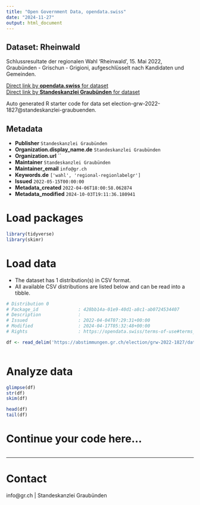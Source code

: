 ```yaml
---
title: "Open Government Data, opendata.swiss"
date: "2024-11-27"
output: html_document
---
```


## Dataset: Rheinwald

Schlussresultate der regionalen Wahl 'Rheinwald', 15. Mai 2022, Graubünden - Grischun - Grigioni, aufgeschlüsselt nach Kandidaten und Gemeinden.

[Direct link by **opendata.swiss** for dataset](https://opendata.swiss/de/dataset/rheinwald)<br>
[Direct link by **Standeskanzlei Graubünden** for dataset](https://abstimmungen.gr.ch/election/grw-2022-1827/data)

Auto generated R starter code for data set election-grw-2022-1827@standeskanzlei-graubuenden.

## Metadata

- **Publisher** `Standeskanzlei Graubünden`
- **Organization.display_name.de** `Standeskanzlei Graubünden`
- **Organization.url** ``
- **Maintainer** `Standeskanzlei Graubünden`
- **Maintainer_email** `info@gr.ch`
- **Keywords.de** `['wahl', 'regional-regionlabelgr']`
- **Issued** `2022-05-15T00:00:00`
- **Metadata_created** `2022-04-06T18:00:58.062874`
- **Metadata_modified** `2024-10-03T19:11:36.180941`


# Load packages

```r

library(tidyverse)
library(skimr)

```

# Load data

-   The dataset has 1 distribution(s) in CSV format.
-   All available CSV distributions are listed below and can be read into a tibble.

```r

# Distribution 0
# Package_id               : 428bb14a-01e9-40d1-a8c1-ab0724534407
# Description              : 
# Issued                   : 2022-04-04T07:29:31+00:00
# Modified                 : 2024-04-17T05:32:48+00:00
# Rights                   : https://opendata.swiss/terms-of-use#terms_by

df <- read_delim('https://abstimmungen.gr.ch/election/grw-2022-1827/data-csv')



```

# Analyze data

```r

glimpse(df)
str(df)
skim(df)

head(df)
tail(df)

```

# Continue your code here...

```r

```

------------------------------------------------------------------------

# Contact

info@gr.ch | Standeskanzlei Graubünden
